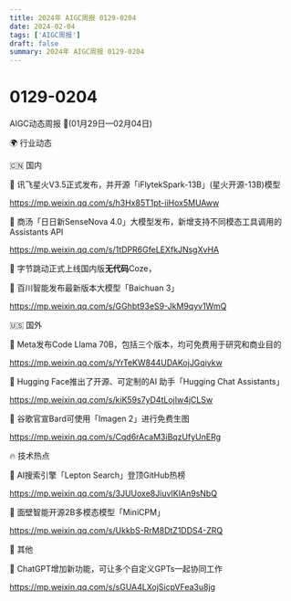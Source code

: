 ```yaml
---
title: 2024年 AIGC周报 0129-0204
date: 2024-02-04
tags: ['AIGC周报']
draft: false
summary: 2024年 AIGC周报 0129-0204
---
```

# 0129-0204
AIGC动态周报 🚀(01月29日—02月04日)

🌍 行业动态

🇨🇳 国内

📰 讯飞星火V3.5正式发布，并开源「iFlytekSpark-13B」(星火开源-13B)模型

https://mp.weixin.qq.com/s/h3Hx85T1pt-iiHox5MUAww

📰 商汤「日日新SenseNova 4.0」大模型发布，新增支持不同模态工具调用的Assistants API

https://mp.weixin.qq.com/s/1tDPR6GfeLEXfkJNsgXvHA

📰 字节跳动正式上线国内版**无代码**Coze，

📰 百川智能发布最新版本大模型「Baichuan 3」

https://mp.weixin.qq.com/s/GGhbt93eS9-JkM9qyv1WmQ

🇺🇸 国外

📰 Meta发布Code Llama 70B，包括三个版本，均可免费用于研究和商业目的

https://mp.weixin.qq.com/s/YrTeKW844UDAKojJGqiykw

📰 Hugging Face推出了开源、可定制的AI 助手「Hugging Chat Assistants」

https://mp.weixin.qq.com/s/kiK59s7yD4tLojIw4jCLSw

📰 谷歌官宣Bard可使用「Imagen 2」进行免费生图

https://mp.weixin.qq.com/s/Cqd6rAcaM3iBqzUfyUnERg

🔥 技术热点

📝 AI搜索引擎「Lepton Search」登顶GitHub热榜

https://mp.weixin.qq.com/s/3JUUoxe8JiuvIKIAn9sNbQ

📝 面壁智能开源2B多模态模型「MiniCPM」

https://mp.weixin.qq.com/s/UkkbS-RrM8DtZ1DDS4-ZRQ

🎉 其他

🚀 ChatGPT增加新功能，可让多个自定义GPTs一起协同工作

https://mp.weixin.qq.com/s/sGUA4LXojSicpVFea3u8jg